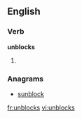 ==English==

===Verb===
'''unblocks'''

# {{third-person singular of|[[unblock]]}}

===Anagrams===
* [[sunblock#English|sunblock]]

[[fr:unblocks]]
[[vi:unblocks]]
